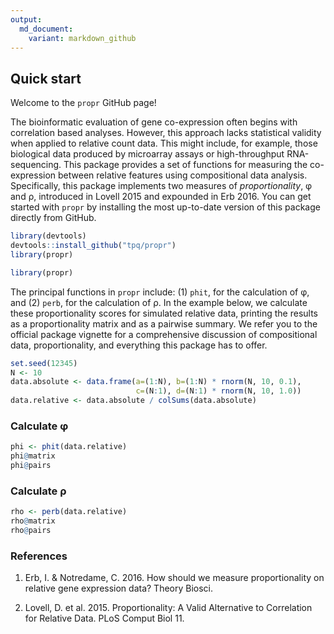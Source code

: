 ```yaml
---
output:
  md_document:
    variant: markdown_github
---
```


<!-- README.md is generated from README.Rmd. Please edit that file -->

## Quick start

Welcome to the `propr` GitHub page!

The bioinformatic evaluation of gene co-expression often begins with correlation based analyses. However, this approach lacks statistical validity when applied to relative count data. This might include, for example, those biological data produced by microarray assays or high-throughput RNA-sequencing. This package provides a set of functions for measuring the co-expression between relative features using compositional data analysis. Specifically, this package implements two measures of *proportionality*, &phi; and &rho;, introduced in Lovell 2015 and expounded in Erb 2016. You can get started with `propr` by installing the most up-to-date version of this package directly from GitHub.

```r
library(devtools)
devtools::install_github("tpq/propr")
library(propr)
```

```r
library(propr)
```

The principal functions in `propr` include: (1) `phit`, for the calculation of &phi;, and (2) `perb`, for the calculation of &rho;. In the example below, we calculate these proportionality scores for simulated relative data, printing the results as a proportionality matrix and as a pairwise summary. We refer you to the official package vignette for a comprehensive discussion of compositional data, proportionality, and everything this package has to offer.

```r
set.seed(12345)
N <- 10
data.absolute <- data.frame(a=(1:N), b=(1:N) * rnorm(N, 10, 0.1),
                            c=(N:1), d=(N:1) * rnorm(N, 10, 1.0))
data.relative <- data.absolute / colSums(data.absolute)
```

### Calculate &phi;

```r
phi <- phit(data.relative)
phi@matrix
phi@pairs
```

### Calculate &rho;

```r
rho <- perb(data.relative)
rho@matrix
rho@pairs
```

### References

1. Erb, I. & Notredame, C. 2016. How should we measure proportionality on relative gene expression data? Theory Biosci.

2. Lovell, D. et al. 2015. Proportionality: A Valid Alternative to Correlation for Relative Data. PLoS Comput Biol 11.
